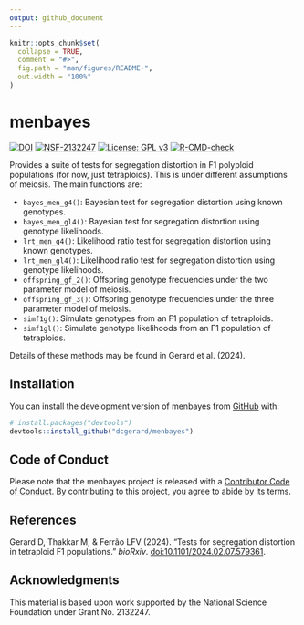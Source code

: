 ```yaml
---
output: github_document
---
```


<!-- README.md is generated from README.Rmd. Please edit that file -->

```r
knitr::opts_chunk$set(
  collapse = TRUE,
  comment = "#>",
  fig.path = "man/figures/README-",
  out.width = "100%"
)
```

# menbayes

<!-- badges: start -->
[![DOI](https://zenodo.org/badge/660268756.svg)](https://zenodo.org/doi/10.5281/zenodo.12189055)
[![NSF-2132247](https://img.shields.io/badge/NSF-2132247-blue.svg)](https://www.nsf.gov/awardsearch/showAward?AWD_ID=2132247)
[![License: GPL v3](https://img.shields.io/badge/License-GPL%20v3-blue.svg)](https://www.gnu.org/licenses/gpl-3.0)
[![R-CMD-check](https://github.com/dcgerard/menbayes/actions/workflows/R-CMD-check.yaml/badge.svg)](https://github.com/dcgerard/menbayes/actions/workflows/R-CMD-check.yaml)
<!-- badges: end -->

Provides a suite of tests for segregation distortion in F1 polyploid populations (for now, just tetraploids). This is under different assumptions of meiosis. The main functions are:

- `bayes_men_g4()`: Bayesian test for segregation distortion using known genotypes.
- `bayes_men_gl4()`: Bayesian test for segregation distortion using genotype likelihoods.
- `lrt_men_g4()`: Likelihood ratio test for segregation distortion using known genotypes.
- `lrt_men_gl4()`: Likelihood ratio test for segregation distortion using genotype likelihoods.
- `offspring_gf_2()`: Offspring genotype frequencies under the two parameter model of meiosis.
- `offspring_gf_3()`: Offspring genotype frequencies under the three parameter model of meiosis.
- `simf1g()`: Simulate genotypes from an F1 population of tetraploids.
- `simf1gl()`: Simulate genotype likelihoods from an F1 population of tetraploids.

Details of these methods may be found in Gerard et al. (2024).

## Installation

You can install the development version of menbayes from [GitHub](https://github.com/dcgerard/menbayes) with:

``` r
# install.packages("devtools")
devtools::install_github("dcgerard/menbayes")
```

## Code of Conduct

Please note that the menbayes project is released with a [Contributor Code of Conduct](https://contributor-covenant.org/version/2/1/CODE_OF_CONDUCT.html). By contributing to this project, you agree to abide by its terms.

## References

Gerard D, Thakkar M, & Ferrão LFV (2024). "Tests for segregation distortion in tetraploid F1 populations." _bioRxiv_. [doi:10.1101/2024.02.07.579361](https://doi.org/10.1101/2024.02.07.579361).

## Acknowledgments

This material is based upon work supported by the National Science Foundation under Grant No. 2132247.
